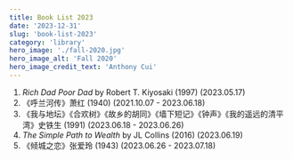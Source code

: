 ```yaml
---
title: Book List 2023
date: '2023-12-31'
slug: 'book-list-2023'
category: 'library'
hero_image: './fall-2020.jpg'
hero_image_alt: 'Fall 2020'
hero_image_credit_text: 'Anthony Cui'
---
```


1. _Rich Dad Poor Dad_ by Robert T. Kiyosaki (1997) (2023.05.17)
2. 《呼兰河传》萧红 (1940) (2021.10.07 - 2023.06.18)
3. 《我与地坛》《合欢树》《故乡的胡同》《墙下短记》《钟声》《我的遥远的清平湾》史铁生 (1991) (2023.06.18 - 2023.06.26)
4. _The Simple Path to Wealth_ by JL Collins (2016) (2023.06.19)
5. 《倾城之恋》张爱玲 (1943) (2023.06.26 - 2023.07.18)